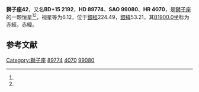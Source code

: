 {{Starbox begin
| name = 獅子座42
}}
{{Starbox observe
| epoch = [[J2000.0|J2000.0]]
| constell = [[獅子座|獅子座]]<ref name=SIMBAD>{{cite web
 | url=http://simbad.u-strasbg.fr/simbad/sim-id?Ident=HR+4070
 | title=Pulsating variable Star
 | publisher=Centre de Données astronomiques de Strasbourg
 | work=SIMBAD
 | accessdate=2012-07-13
 | archive-date=2016-03-18
 | archive-url=https://web.archive.org/web/20160318081759/http://simbad.u-strasbg.fr/simbad/sim-id?Ident=HR+4070
 | dead-url=no
 }}</ref><ref name=DATA>{{cite web
 | url=http://vizier.u-strasbg.fr/viz-bin/VizieR-5?-out.add=.&-source=5050&-corr=PK=HR&-out.max=9999&HR=4070
 | title=VizieR Detailed Page
 | accessdate=2012-07-13
 | archive-date=2016-03-05
 | archive-url=https://web.archive.org/web/20160305003739/http://vizier.u-strasbg.fr/viz-bin/VizieR-5?-out.add=.&-source=5050&-corr=PK=HR&-out.max=9999&HR=4070
 | dead-url=no
 }}</ref>
| 星官 = 
| ra = {{RA|10|21|50.3}}<ref name=SIMBAD /><ref name=DATA />
| dec = {{DEC|+14|58|32}}<ref name=SIMBAD /><ref name=DATA />
| appmag_v = 6.12<ref name=SIMBAD /><ref name=DATA />
}}
{{Starbox character
| class = A1V<ref name=SIMBAD /><ref name=DATA />
| b-v = 0.02<ref name=SIMBAD /><ref name=DATA />
| u-b = -0.02<ref name=SIMBAD /><ref name=DATA />
| r-i = <ref name=SIMBAD /><ref name=DATA />
| variable = 
}}
{{Starbox astrometry
| radial_v = -0.02
| prop_mo_ra = 9
| parallax = 
| p_error = 
}}
{{Starbox catalog
| names =BD+15 2192，[[SAO星表|SAO]] 99080，[[HD星表|HD]] 89774，[[HR星表|HR]] 4070}}
{{Starbox reference |Simbad=HR+4070}}
{{Starbox end}}

'''獅子座42'''，又名'''BD+15 2192'''，'''HD 89774'''、'''SAO 99080'''、'''HR 4070'''，是[[獅子座|獅子座]]的一颗恒星<ref name=SIMBAD /><ref name=DATA />，视星等为6.12，位于[[銀道座標系|銀經]]224.49，[[銀道座標系|銀緯]]53.21，其[[B1900.0|B1900.0]]坐标为赤經{{RA|10|16|27.6}}，赤緯{{DEC|+15|53.21|47}}。

== 参考文献 ==
{{reflist}}

{{star-stub}}

{{獅子座恒星}}
[[Category:獅子座|Category:獅子座]]
[[Category:HD和HDE天體|89774]]
[[Category:HR天體|4070]]
[[Category:SAO天體|99080]]